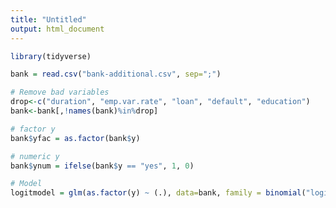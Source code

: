 ```yaml
---
title: "Untitled"
output: html_document
---
```


```r
library(tidyverse)
```

```r
bank = read.csv("bank-additional.csv", sep=";")
```

```r
# Remove bad variables
drop<-c("duration", "emp.var.rate", "loan", "default", "education")
bank<-bank[,!names(bank)%in%drop]
```

```r
# factor y
bank$yfac = as.factor(bank$y)

# numeric y
bank$ynum = ifelse(bank$y == "yes", 1, 0)
```

```r
# Model
logitmodel = glm(as.factor(y) ~ (.), data=bank, family = binomial("logit"))
```
